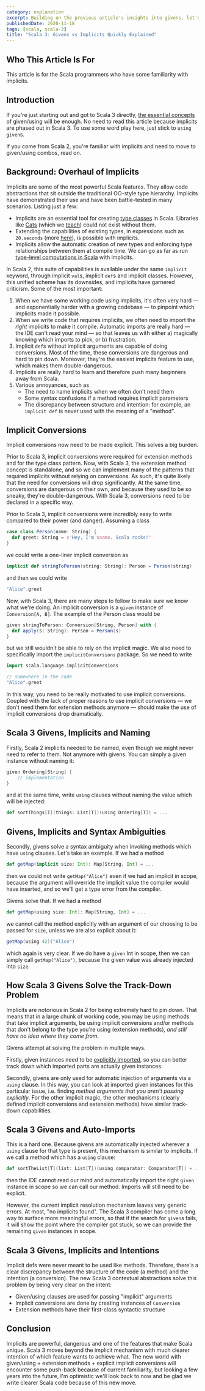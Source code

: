 ```yaml
---
category: explanation
excerpt: Building on the previous article's insights into givens, let's explore how they stack up against the traditional Scala implicits
publishedDate: 2020-11-18
tags: [scala, scala-3]
title: "Scala 3: Givens vs Implicits Quickly Explained"
---
```


## Who This Article Is For

This article is for the Scala programmers who have some familiarity with implicits.

## Introduction

If you're just starting out and got to Scala 3 directly, [the essential concepts](/articles/scala-3-given-and-using-clauses) of given/using will be enough. No need to read this article because implicits are phased out in Scala 3. To use some word play here, just stick to `using` `given`s.

If you come from Scala 2, you're familiar with implicits and need to move to given/using combos, read on.

## Background: Overhaul of Implicits

Implicits are some of the most powerful Scala features. They allow code abstractions that sit outside the traditional OO-style type hierarchy. Implicits have demonstrated their use and have been battle-tested in many scenarios. Listing just a few:

- Implicits are an essential tool for creating [type classes](/articles/why-are-scala-type-classes-useful) in Scala. Libraries like [Cats](https://typelevel.org/cats) (which we [teach](/courses/cats)) could not exist without them.
- Extending the capabilities of existing types, in expressions such as `20.seconds` (more [here](/articles/how-does-the-20-seconds-idiom-work-in-scala)), is possible with implicits.
- Implicits allow the automatic creation of new types and enforcing type relationships between them at compile time. We can go as far as run [type-level computations in Scala](/articles/type-level-programming-in-scala-part-1-numbers-and-comparisons) with implicits.

In Scala 2, this suite of capabilities is available under the same `implicit` keyword, through implicit `val`s, implicit `def`s and implicit classes. However, this unified scheme has its downsides, and implicits have garnered criticism. Some of the most important:

1. When we have some working code using implicits, it's often very hard &mdash; and exponentially harder with a growing codebase &mdash; to pinpoint which implicits made it possible.
1. When we write code that requires implicits, we often need to import the _right_ implicits to make it compile. Automatic imports are really hard &mdash; the IDE can't read your mind &mdash; so that leaves us with either a) magically knowing which imports to pick, or b) frustration.
1. Implicit `def`s without implicit arguments are capable of doing conversions. Most of the time, these conversions are dangerous and hard to pin down. Moreover, they're the easiest implicits feature to use, which makes them double-dangerous.
1. Implicits are really hard to learn and therefore push many beginners away from Scala.
1. Various annoyances, such as
    - The need to name implicits when we often don't need them
    - Some syntax confusions if a method requires implicit parameters
    - The discrepancy between structure and intention: for example, an `implicit def` is never used with the meaning of a "method".

## Implicit Conversions

Implicit conversions now need to be made explicit. This solves a big burden.

Prior to Scala 3, implicit conversions were required for extension methods and for the type class pattern. Now, with Scala 3, the extension method concept is standalone, and so we can implement many of the patterns that required implicits without relying on conversions. As such, it's quite likely that the need for conversions will drop significantly. At the same time, conversions are dangerous on their own, and because they used to be so sneaky, they're double-dangerous. With Scala 3, conversions need to be declared in a specific way.

Prior to Scala 3, implicit conversions were incredibly easy to write compared to their power (and danger). Assuming a class

```scala
case class Person(name: String) {
  def greet: String = s"Hey, I'm $name. Scala rocks!"
}
```

we could write a one-liner implicit conversion as

```scala
implicit def stringToPerson(string: String): Person = Person(string)
```

and then we could write

```scala
"Alice".greet
```

Now, with Scala 3, there are many steps to follow to make sure we know what we're doing. An implicit conversion is a `given` instance of `Conversion[A, B]`. The example of the Person class would be

```scala
given stringToPerson: Conversion[String, Person] with {
  def apply(s: String): Person = Person(s)
}
```

but we still wouldn't be able to rely on the implicit magic. We also need to specifically import the `implicitConversions` package. So we need to write

```scala
import scala.language.implicitConversions

// somewhere in the code
"Alice".greet
```

In this way, you need to be really motivated to use implicit conversions. Coupled with the lack of proper reasons to use implicit conversions &mdash; we don't need them for extension methods anymore &mdash; should make the use of implicit conversions drop dramatically.

## Scala 3 Givens, Implicits and Naming

Firstly, Scala 2 implicits needed to be named, even though we might never need to refer to them. Not anymore with givens. You can simply a given instance without naming it:

```scala
given Ordering[String] {
    // implementation
}
```

and at the same time, write `using` clauses without naming the value which will be injected:

```scala
def sortThings[T](things: List[T])(using Ordering[T]) = ...
```

## Givens, Implicits and Syntax Ambiguities

Secondly, givens solve a syntax ambiguity when invoking methods which have `using` clauses. Let's take an example. If we had a method

```scala
def getMap(implicit size: Int): Map[String, Int] = ...
```

then we could not write `getMap("Alice")` even if we had an implicit in scope, because the argument will override the implicit value the compiler would have inserted, and so we'll get a type error from the compiler.

Givens solve that. If we had a method

```scala
def getMap(using size: Int): Map[String, Int] = ...
```

we cannot call the method explicitly with an argument of our choosing to be passed for `size`, unless we are also explicit about it:

```scala
getMap(using 42)("Alice")
```

which again is very clear. If we do have a `given` Int in scope, then we can simply call `getMap("Alice")`, because the given value was already injected into `size`.

## How Scala 3 Givens Solve the Track-Down Problem

Implicits are notorious in Scala 2 for being extremely hard to pin down. That means that in a large chunk of working code, you may be using methods that take implicit arguments, be using implicit conversions and/or methods that don't belong to the type you're using (extension methods), _and still have no idea where they come from_.

Givens attempt at solving the problem in multiple ways.

Firstly, given instances need to be [explicitly imported](/articles/scala-3-given-and-using-clauses/#importing-givens), so you can better track down which imported parts are actually given instances.

Secondly, givens are only used for automatic injection of arguments via a `using` clause. In this way, you can look at imported given instances for this particular issue, i.e. finding _method arguments that you aren't passing explicitly_. For the other implicit magic, the other mechanisms (clearly defined implicit conversions and extension methods) have similar track-down capabilities.

## Scala 3 Givens and Auto-Imports

This is a hard one. Because givens are automatically injected wherever a `using` clause for that type is present, this mechanism is similar to implicits. If we call a method which has a `using` clause:

```scala
def sortTheList[T](list: List[T])(using comparator: Comparator[T]) = ...
```

then the IDE cannot read our mind and automatically import the right `given` instance in scope so we can call our method. Imports will still need to be explicit.

However, the current implicit resolution mechanism leaves very generic errors. At most, "no implicits found". The Scala 3 compiler has come a long way to surface more meaningful errors, so that if the search for `given`s fails, it will show the point where the compiler got stuck, so we can provide the remaining `given` instances in scope.

## Scala 3 Givens, Implicits and Intentions

Implicit defs were never meant to be used like methods. Therefore, there's a clear discrepancy between the structure of the code (a method) and the intention (a conversion). The new Scala 3 contextual abstractions solve this problem by being very clear on the intent:

- Given/using clauses are used for passing "implicit" arguments
- Implicit conversions are done by creating instances of `Conversion`
- Extension methods have their first-class syntactic structure

## Conclusion

Implicits are powerful, dangerous and one of the features that make Scala unique. Scala 3 moves beyond the implicit mechanism with much clearer intention of which feature wants to achieve what. The new world with given/using + extension methods + explicit implicit conversions will encounter some push-back because of current familiarity, but looking a few years into the future, I'm optimistic we'll look back to now and be glad we write clearer Scala code because of this new move.
